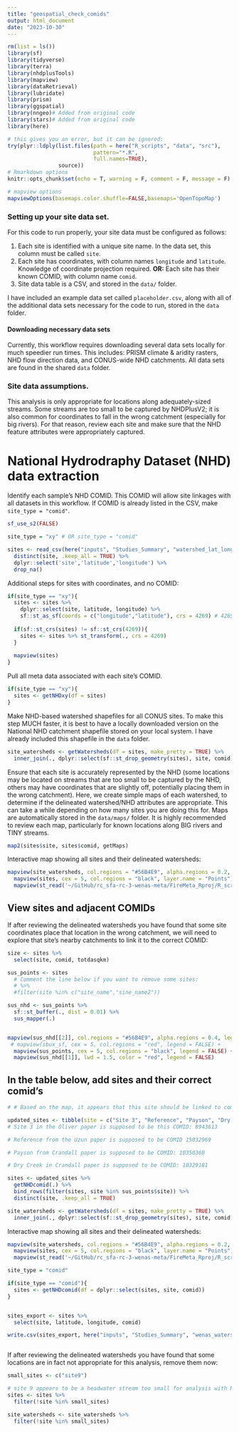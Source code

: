 ```yaml
---
title: "geospatial_check_comids"
output: html_document
date: "2023-10-30"
---
```


```r
rm(list = ls())
library(sf)
library(tidyverse)
library(terra)
library(nhdplusTools)
library(mapview)
library(dataRetrieval)
library(lubridate)
library(prism)
library(ggspatial)
library(nngeo)# Added from original code
library(stars)# Added from original code
library(here)

# this gives you an error, but it can be ignored:
try(plyr::ldply(list.files(path = here("R_scripts", "data", "src"),
                           pattern="*.R",
                           full.names=TRUE),
                source))
# Rmarkdown options
knitr::opts_chunk$set(echo = T, warning = F, comment = F, message = F)

# mapview options
mapviewOptions(basemaps.color.shuffle=FALSE,basemaps='OpenTopoMap')
```

### Setting up your site data set.

For this code to run properly, your site data must be configured as follows:

1)  Each site is identified with a unique site name. In the data set, this column must be called `site`.
2)  Each site has coordinates, with column names `longitude` and `latitude`. Knowledge of coordinate projection required. **OR:**
    Each site has their known COMID, with column name `comid`. 
4)  Site data table is a CSV, and stored in the `data/` folder. 

I have included an example data set called `placeholder.csv`, along with all of the additional data sets necessary for the code to run, stored in the `data` folder. 

#### Downloading necessary data sets

Currently, this workflow requires downloading several data sets locally for much speedier run times. This includes: PRISM climate & aridity rasters, NHD flow direction data, and CONUS-wide NHD catchments. All data sets are found in the shared `data` folder.

### Site data assumptions.

This analysis is only appropriate for locations along adequately-sized streams. Some streams are too small to be captured by NHDPlusV2; it is also common for coordinates to fall in the wrong catchment (especially for big rivers). For that reason, review each site and make sure that the NHD feature attributes were appropriately captured.

# National Hydrodraphy Dataset (NHD) data extraction

Identify each sample's NHD COMID. This COMID will allow site linkages with all datasets in this workflow. If COMID is already listed in the CSV, make `site_type = "comid"`.

```r
sf_use_s2(FALSE)

site_type = "xy" # OR site_type = "comid"

sites <- read_csv(here("inputs", "Studies_Summary", "watershed_lat_long_katie_format.csv")) %>%
  distinct(site, .keep_all = TRUE) %>%
  dplyr::select('site','latitude','longitude') %>% 
  drop_na()

```

Additional steps for sites with coordinates, and no COMID:

```r
if(site_type == "xy"){
  sites <- sites %>%
    dplyr::select(site, latitude, longitude) %>% 
    sf::st_as_sf(coords = c("longitude","latitude"), crs = 4269) # 4269 = NAD83 CRS
  
  if(sf::st_crs(sites) != sf::st_crs(4269)){
    sites <- sites %>% st_transform(., crs = 4269)
  }
  
  mapview(sites)
}
```

Pull all meta data associated with each site's COMID. 

```r
if(site_type == "xy"){
  sites <- getNHDxy(df = sites)
}


```

Make NHD-based watershed shapefiles for all CONUS sites. To make this step MUCH faster, it is best to have a locally downloaded version on the National NHD catchment shapefile stored on your local system. I have already included this shapefile in the `data` folder. 

```r
site_watersheds <- getWatersheds(df = sites, make_pretty = TRUE) %>%
  inner_join(., dplyr::select(sf::st_drop_geometry(sites), site, comid), by = "comid")
```

Ensure that each site is accurately represented by the NHD (some locations may be located on streams that are too small to be captured by the NHD, others may have coordinates that are slightly off, potentially placing them in the wrong catchment). Here, we create simple maps of each watershed, to determine if the delineated watershed/NHD attributes are appropriate. This can take a while depending on how many sites you are doing this for. Maps are automatically stored in the `data/maps/` folder. It is highly recommended to review each map, particularly for known locations along BIG rivers and TINY streams.

```r
map2(sites$site, sites$comid, getMaps) 
```

Interactive map showing all sites and their delineated watersheds:

```r
mapview(site_watersheds, col.regions = "#56B4E9", alpha.regions = 0.2, lwd = 3, layer.name = "Watershed") +
  mapview(sites, cex = 5, col.regions = "black", layer.name = "Points") + 
  mapview(st_read('~/GitHub/rc_sfa-rc-3-wenas-meta/FireMeta_Rproj/R_scripts/data/site_flowlines.gpkg', quiet = T), lwd = 3, color = "red", layer.name = "Flowline")
```

## View sites and adjacent COMIDs

If after reviewing the delineated watersheds you have found that some site coordinates place that location in the wrong catchment, we will need to explore that site's nearby catchments to link it to the correct COMID:

```r
size <- sites %>% 
  select(site, comid, totdasqkm)

sus_points <- sites 
  # Comment the line below if you want to remove some sites:
  # %>%
  #filter(site %in% c("site_name","sine_name2"))

sus_nhd <- sus_points %>%
  sf::st_buffer(., dist = 0.01) %>%
  sus_mapper(.)


mapview(sus_nhd[[2]], col.regions = "#56B4E9", alpha.regions = 0.4, legend = FALSE) +
 # mapview(sbux_sf, cex = 5, col.regions = "red", legend = FALSE) +
  mapview(sus_points, cex = 5, col.regions = "black", legend = FALSE) +
  mapview(sus_nhd[[1]], lwd = 1.5, color = "red", legend = FALSE)
```



## In the table below, add sites and their correct comid's

```r
# # Based on the map, it appears that this site should be linked to comid a different comid

updated_sites <- tibble(site = c("Site 3", "Reference", "Payson", "Dry Creek"),comid = c(8943613, 15032969, 10350360, 10329181)) 
# Site 3 in the Oliver paper is supposed to be this COMID: 8943613 

# Reference from the Uzun paper is supposed to be COMID 15032969

# Payson from Crandall paper is supposed to be COMID: 10350360

# Dry Creek in Crandall paper is supposed to be COMID: 10329181

sites <- updated_sites %>% 
  getNHDcomid(.) %>% 
  bind_rows(filter(sites, site %in% sus_points$site)) %>% 
  distinct(site, .keep_all = TRUE)

site_watersheds <- getWatersheds(df = sites, make_pretty = TRUE) %>%
  inner_join(., dplyr::select(sf::st_drop_geometry(sites), site, comid), by = "comid")

```
Interactive map showing all sites and their delineated watersheds:

```r
mapview(site_watersheds, col.regions = "#56B4E9", alpha.regions = 0.2, lwd = 3, layer.name = "Watershed") +
  mapview(sites, cex = 5, col.regions = "black", layer.name = "Points") + 
  mapview(st_read('~/GitHub/rc_sfa-rc-3-wenas-meta/FireMeta_Rproj/R_scripts/data/site_flowlines.gpkg', quiet = T), lwd = 3, color = "red", layer.name = "Flowline")
```

```r
site_type = "comid"

if(site_type == "comid"){
  sites <- getNHDcomid(df = dplyr::select(sites, site, comid))
}


sites_export <- sites %>%
  select(site, latitude, longitude, comid)

write.csv(sites_export, here("inputs", "Studies_Summary", "wenas_watershed_lat_long_comids.csv"))



```


If after reviewing the delineated watersheds you have found that some locations are in fact not appropriate for this analysis, remove them now:

```r
small_sites <- c("site9")

# site 9 appears to be a headwater stream too small for analysis with NHDPlus V2:
sites <- sites %>%
  filter(!site %in% small_sites)

site_watersheds <- site_watersheds %>%
  filter(!site %in% small_sites)
```


